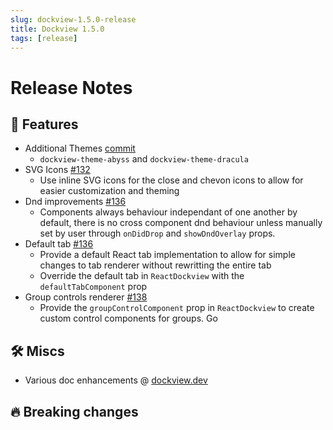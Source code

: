 ```yaml
---
slug: dockview-1.5.0-release
title: Dockview 1.5.0
tags: [release]
---
```



# Release Notes

## 🚀 Features

-   Additional Themes [commit](https://github.com/mathuo/dockview/commit/1921e170e0b8275e8a10255f616119d36cff80cf)
    -   `dockview-theme-abyss` and `dockview-theme-dracula`
-   SVG Icons [#132](https://github.com/mathuo/dockview/pull/132)
    -   Use inline SVG icons for the close and chevon icons to allow for easier customization and theming
-   Dnd improvements [#136](https://github.com/mathuo/dockview/pull/136)
    -   Components always behaviour independant of one another by default, there is no cross component dnd behaviour unless manually set by user through `onDidDrop` and `showDndOverlay` props.
-   Default tab [#136](https://github.com/mathuo/dockview/pull/136)
    -   Provide a default React tab implementation to allow for simple changes to tab renderer without rewritting the entire tab
    -   Override the default tab in `ReactDockview` with the `defaultTabComponent` prop
-   Group controls renderer [#138](https://github.com/mathuo/dockview/pull/138)
    -   Provide the `groupControlComponent` prop in `ReactDockview` to create custom control components for groups. <Link to="../../docs/components/dockview/#group-controls-panel">Go</Link>

## 🛠 Miscs

-   Various doc enhancements @ [dockview.dev](https://dockview.dev)

## 🔥 Breaking changes

